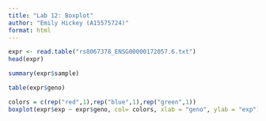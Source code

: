 ```yaml
---
title: "Lab 12: Boxplot"
author: "Emily Hickey (A15575724)"
format: html
---
```


```r
expr <- read.table("rs8067378_ENSG00000172057.6.txt")
head(expr)
```

```r
summary(expr$sample)
```

```r
table(expr$geno)
```

```r
colors = c(rep("red",1),rep("blue",1),rep("green",1))
boxplot(expr$exp ~ expr$geno, col= colors, xlab = "geno", ylab = "exp")
```